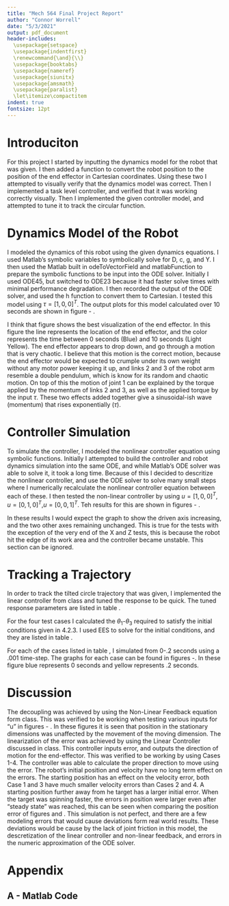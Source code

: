 ```yaml
---
title: "Mech 564 Final Project Report"
author: "Connor Worrell"
date: "5/3/2021"
output: pdf_document
header-includes:
  \usepackage{setspace}
  \usepackage{indentfirst}
  \renewcommand{\and}{\\}
  \usepackage{booktabs}
  \usepackage{nameref}
  \usepackage{siunitx}
  \usepackage{amsmath}
  \usepackage{paralist}
  \let\itemize\compactitem
indent: true
fontsize: 12pt
---
```


\doublespacing
\setlength\parindent{24pt}

# Introduciton
For this project I started by inputting the dynamics model for the robot that was given. I then added a function to convert the robot position to the position of the end effector in Cartesian coordinates. Using these two I attempted to visually verify that the dynamics model was correct. Then I implemented a task level controller, and verified that it was working correctly visually. Then I implemented the given controller model, and attempted to tune it to track the circular function.

# Dynamics Model of the Robot
I modeled the dynamics of this robot using the given dynamics equations. I used Matlab's symbolic variables to symbolically solve for D, c, g, and Y. I then used the Matlab built in odeToVectorField and matlabFunction to prepare the symbolic functions to be input into the ODE solver. Initially I used ODE45, but switched to ODE23 because it had faster solve times with minimal performance degradation. I then recorded the output of the ODE solver, and used the h function to convert them to Cartesian. I tested this model using $\tau = [1, 0, 0]^T$. The output plots for this model calculated over 10 seconds are shown in figure \ref{fig:NoFThe} - \ref{fig:NoFPos3D}.

\begin{figure}
\begin{center}
\includegraphics[width=0.65\linewidth]{NoFeedBackTheta.jpg}
\caption{No Control - Joint Angles}
\label{fig:NoFThe}
\end{center}
\end{figure}

\begin{figure}
\begin{center}
\includegraphics[width=0.65\linewidth]{NoFeedBackPos.jpg}
\caption{No Control - Cartesian Position of End Effector}
\label{fig:NoFPos}
\end{center}
\end{figure}

I think that figure \ref{fig:NoFPos3D} shows the best visualization of the end effector. In this figure the line represents the location of the end effector, and the color represents the time between 0 seconds (Blue) and 10 seconds (Light Yellow). The end effector appears to drop down, and go through a motion that is very chaotic. I believe that this motion is the correct motion, because the end effector would be expected to crumple under its own weight without any motor power keeping it up, and links 2 and 3 of the robot arm resemble a double pendulum, which is know for its random and chaotic motion. On top of this the motion of joint 1 can be explained by the torque applied by the momentum of links 2 and 3, as well as the applied torque by the input $\tau$. These two effects added together give a sinusoidal-ish wave (momentum) that rises exponentially ($\tau$).

\begin{figure}
\begin{center}
\includegraphics[width=0.65\linewidth]{NoFeedBackPos3D.jpg}
\caption{No Control - Cartesian Position of End Effector 3D}
\label{fig:NoFPos3D}
\end{center}
\end{figure}

# Controller Simulation
To simulate the controller, I modeled the nonlinear controller equation using symbolic functions. Initially I attempted to build the controller and robot dynamics simulation into the same ODE, and while Matlab's ODE solver was able to solve it, it took a long time. Because of this I decided to descritize the nonlinear controller, and use the ODE solver to solve many small steps where I numerically recalculate the nonlinear controller equation between each of these. I then tested the non-linear controller by using $u = [1,0,0]^T$, $u = [0,1,0]^T$,$u = [0,0,1]^T$. Teh results for this are shown in figures \ref{fig:ControlTestX} - \ref{fig:ControlTestZ}.

In these results I would expect the graph to show the driven axis increasing, and the two other axes remaining unchanged. This is true for the tests with the exception of the very end of the X and Z tests, this is because the robot hit the edge of its work area and the controller became unstable. This section can be ignored.

\begin{figure}
\begin{center}
\includegraphics[width=0.65\linewidth]{FeedBackTestX.jpg}
\caption{Controller X Position Test}
\label{fig:ControlTestX}
\end{center}
\end{figure}

\begin{figure}
\begin{center}
\includegraphics[width=0.65\linewidth]{FeedBackTestY.jpg}
\caption{Controller Y Position Test}
\label{fig:ControlTestY}
\end{center}
\end{figure}

\begin{figure}
\begin{center}
\includegraphics[width=0.65\linewidth]{FeedBackTestZ.jpg}
\caption{Controller Z Position Test}
\label{fig:ControlTestZ}
\end{center}
\end{figure}

# Tracking a Trajectory
In order to track the tilted circle trajectory that was given, I implemented the linear controller from class and tuned the response to be quick. The tuned response parameters are listed in table \ref{tab:TuningParam}.

\begin{table}[ht]
\begin{center}
\caption{Tuning Parameters}
\label{tab:TuningParam}
\begin{tabular}{l|l}
\toprule
Parameter& Value\\
\midrule
$K_v$&200\\
$K_p$&25000\\
\bottomrule
\end{tabular}
\end{center}
\end{table}

For the four test cases I calculated the $\theta_1$-$\theta_3$ required to satisfy the initial conditions given in 4.2.3. I used EES to solve for the initial conditions, and they are listed in table \ref{tab:IntialConditions}.


\begin{table}[ht]
\begin{center}
\caption{Initial Positon}
\label{tab:IntialConditions}
\begin{tabular}{l|c|c|c|c}
\toprule
Case& $\theta_1(0)$&$\theta_2(0)$&$\theta_3(0)$&$\omega$\\
\midrule
1&2.948&5.733&2.598&$\pi$/2\\
2&3.041&5.308&3.562&$\pi$/2\\
3&2.948&5.733&2.598&$\pi$/4\\
4&3.041&5.308&3.562&$\pi$/4\\
\bottomrule
\end{tabular}
\end{center}
\end{table}

For each of the cases listed in table \ref{tab:TuningParam}, I simulated from 0-.2 seconds using a .001 time-step. The graphs for each case can be found in figures \ref{fig:Case1}-\ref{fig:Case4}. In these figure blue represents 0 seconds and yellow represents .2 seconds.

\begin{figure}
\begin{center}
\includegraphics[width=0.49\linewidth]{Case1VError.jpg}
\includegraphics[width=0.49\linewidth]{Case1PError.jpg}
\includegraphics[width=\linewidth]{Case1Pos3D}
\caption{Case 1}
\label{fig:Case1}
\end{center}
\end{figure}

\begin{figure}
\begin{center}
\includegraphics[width=0.49\linewidth]{Case2VError.jpg}
\includegraphics[width=0.49\linewidth]{Case2PError.jpg}
\includegraphics[width=\linewidth]{Case2Pos3D}
\caption{Case 2}
\label{fig:Case2}
\end{center}
\end{figure}

\begin{figure}
\begin{center}
\includegraphics[width=0.49\linewidth]{Case3VError.jpg}
\includegraphics[width=0.49\linewidth]{Case3PError.jpg}
\includegraphics[width=\linewidth]{Case3Pos3D}
\caption{Case 3}
\label{fig:Case3}
\end{center}
\end{figure}

\begin{figure}
\begin{center}
\includegraphics[width=0.49\linewidth]{Case4VError.jpg}
\includegraphics[width=0.49\linewidth]{Case4PError.jpg}
\includegraphics[width=\linewidth]{Case4Pos3D}
\caption{Case 4}
\label{fig:Case4}
\end{center}
\end{figure}

# Discussion
The decoupling was achieved by using the Non-Linear Feedback equation form class. This was verified to be working when testing various inputs for "u" in figures \ref{fig:ControlTestX} - \ref{fig:ControlTestY}. In these figures it is seen that position in the stationary dimensions was unaffected by the movement of the moving dimension.
The linearization of the error was achieved by using the Linear Controller discussed in class. This controller inputs error, and outputs the direction of motion for the end-effector. This was verified to be working by using Cases 1-4. The controller was able to calculate the proper direction to move using the error.
The robot's initial position and velocity have no long term effect on the errors. The starting position has an effect on the velocity error, both Case 1 and 3 have much smaller velocity errors than Cases 2 and 4. A starting position further away from he target has a larger initial error. When the target was spinning faster, the errors in position were larger even after "steady state" was reached, this can be seen when comparing the position error of figures \ref{fig:Case1} and \ref{fig:Case3}. 
This simulation is not perfect, and there are a few modeling errors that would cause deviations form real world results. These deviations would be cause by the lack of joint friction in this model, the descretization of the linear controller and non-linear feedback, and errors in the numeric approximation of the ODE solver.

# Appendix
## A - Matlab Code
\singlespacing
```octave
```